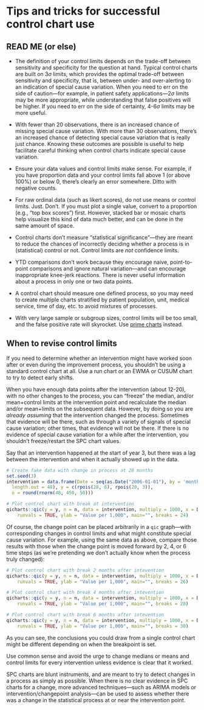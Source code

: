 # Tips and tricks for successful control chart use

## READ ME (or else)

- The definition of your control limits depends on the trade-off between sensitivity and specificity for the question at hand. Typical control charts are built on 3$\sigma$ limits, which provides the optimal trade-off between sensitivity and specificity, that is, between under- and over-alerting to an indication of special cause variation. When you need to err on the side of caution---for example, in patient safety applications---2$\sigma$ limits may be more appropriate, while understanding that false positives will be higher. If you need to err on the side of certainty, 4-6$\sigma$ limits may be more useful.   

- With fewer than 20 observations, there is an increased chance of missing special cause variation. With more than 30 observations, there's an increased chance of detecting special cause variation that is really just chance. Knowing these outcomes are possible is useful to help facilitate careful thinking when control charts indicate special cause variation.       

- Ensure your data values and control limits make sense. For example, if you have proportion data and your control limits fall above 1 (or above 100%) or below 0, there's clearly an error somewhere. Ditto with negative counts.    

- For raw ordinal data (such as likert scores), do not use means or control limits. Just. Don't. If you must plot a single value, convert to a proportion (e.g., "top box scores") first. However, stacked bar or mosaic charts help visualize this kind of data much better, and can be done in the same amount of space.      

- Control charts don't measure "statistical significance"---they are meant to reduce the chances of incorrectly deciding whether a process is in (statistical) control or not. Control limits are *not* confidence limits.       

- YTD comparisons don't work because they encourage naive, point-to-point comparisons and ignore natural variation---and can encourage inappropriate knee-jerk reactions. There is never useful information about a process in only one or two data points.    

- A control chart should measure one defined process, so you may need to create multiple charts stratified by patient population, unit, medical service, time of day, etc. to avoid mixtures of processes.       

- With very large sample or subgroup sizes, control limits will be too small, and the false positive rate will skyrocket. Use [prime charts](#prime) instead.      


## When to revise control limits

If you need to determine whether an intervention might have worked soon after or even during the improvement process, you shouldn't be using a standard control chart at all. Use a run chart or an EWMA or CUSUM chart to try to detect early shifts.

When you have enough data points after the intervention (about 12-20), with no other changes to the process, you can "freeze" the median, and/or mean+control limits at the intervention point and recalculate the median and/or mean+limits on the subsequent data. However, by doing so you are *already assuming* that the intervention changed the process. Sometimes that evidence will be there, such as through a variety of signals of special cause variation; other times, that evidence will not be there. If there is no evidence of special cause variation for a while after the intervention, you shouldn't freeze/restart the SPC chart values.  

Say that an intervention happened at the start of year 3, but there was a lag between the intervention and when it actually showed up in the data. 

```r
# Create fake data with change in process at 28 months
set.seed(3)
intervention = data.frame(Date = seq(as.Date("2006-01-01"), by = 'month', 
  length.out = 48), y = c(rpois(28, 6), rpois(20, 3)), 
  n = round(rnorm(48, 450, 50)))

# Plot control chart with break at intervention
qicharts::qic(y = y, n = n, data = intervention, multiply = 1000, x = Date, chart = "u", 
    runvals = TRUE, ylab = "Value per 1,000", main="", breaks = 24)
```

Of course, the change point can be placed arbitrarily in a `qic` graph---with corresponding changes in control limits and what might constitute special cause variation. For example, using the same data as above, compare those results with those when the change point is moved forward by 2, 4, or 6 time steps (as we're pretending we don't actually know when the process truly changed):

```r
# Plot control chart with break 2 months after intevention
qicharts::qic(y = y, n = n, data = intervention, multiply = 1000, x = Date, chart = "u", 
    runvals = TRUE, ylab = "Value per 1,000", main="", breaks = 26)

# Plot control chart with break 4 months after intevention
qicharts::qic(y = y, n = n, data = intervention, multiply = 1000, x = Date, chart = "u", 
    runvals = TRUE, ylab = "Value per 1,000", main="", breaks = 28)

# Plot control chart with break 6 months after intevention
qicharts::qic(y = y, n = n, data = intervention, multiply = 1000, x = Date, chart = "u", 
    runvals = TRUE, ylab = "Value per 1,000", main="", breaks = 30)
```

As you can see, the conclusions you could draw from a single control chart might be different depending on when the breakpoint is set.  

Use common sense and avoid the urge to change medians or means and control limits for every intervention unless evidence is clear that it worked.   

SPC charts are blunt instruments, and are meant to try to detect changes in a process as simply as possible. When there is no clear evidence in SPC charts for a change, more advanced techniques---such as ARIMA models or intervention/changepoint analysis---can be used to assess whether there was a change in the statistical process at or near the intervention point.  
